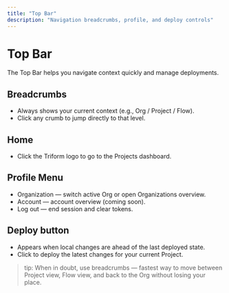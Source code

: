 ```yaml
---
title: "Top Bar"
description: "Navigation breadcrumbs, profile, and deploy controls"
---
```


# Top Bar

The Top Bar helps you navigate context quickly and manage deployments.

## Breadcrumbs
- Always shows your current context (e.g., Org / Project / Flow).
- Click any crumb to jump directly to that level.

## Home
- Click the Triform logo to go to the Projects dashboard.

## Profile Menu
- Organization — switch active Org or open Organizations overview.
- Account — account overview (coming soon).
- Log out — end session and clear tokens.

## Deploy button
- Appears when local changes are ahead of the last deployed state.
- Click to deploy the latest changes for your current Project.

> tip: When in doubt, use breadcrumbs — fastest way to move between Project view, Flow view, and back to the Org without losing your place.
